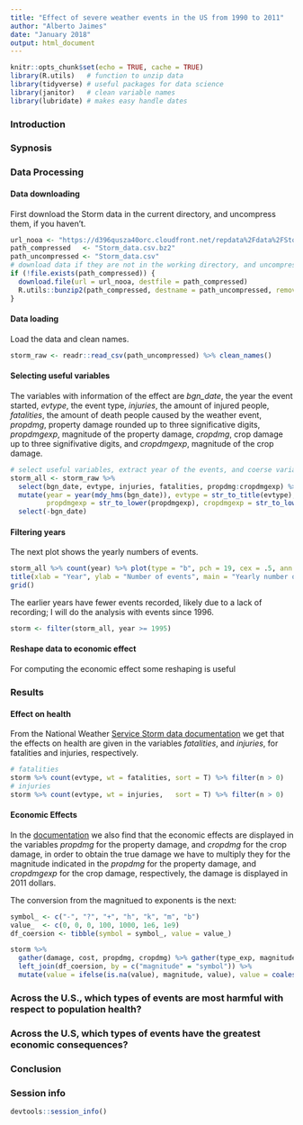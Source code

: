 ```yaml
---
title: "Effect of severe weather events in the US from 1990 to 2011"
author: "Alberto Jaimes"
date: "January 2018"
output: html_document
---
```


```r
knitr::opts_chunk$set(echo = TRUE, cache = TRUE)
library(R.utils)   # function to unzip data
library(tidyverse) # useful packages for data science
library(janitor)   # clean variable names
library(lubridate) # makes easy handle dates
```

### Introduction  

### Sypnosis  

### Data Processing  

#### Data downloading  

First download the Storm data in the current directory, and uncompress them, if you haven't.

```r
url_nooa <- "https://d396qusza40orc.cloudfront.net/repdata%2Fdata%2FStormData.csv.bz2"
path_compressed   <- "Storm_data.csv.bz2"
path_uncompressed <- "Storm_data.csv"
# download data if they are not in the working directory, and uncompress them
if (!file.exists(path_compressed)) {
  download.file(url = url_nooa, destfile = path_compressed)
  R.utils::bunzip2(path_compressed, destname = path_uncompressed, remove = FALSE)
}
```

#### Data loading  

Load the data and clean names.

```r
storm_raw <- readr::read_csv(path_uncompressed) %>% clean_names()
```

#### Selecting useful variables  

The variables with information of the effect are *bgn_date*, the year the event started, *evtype*, the event type, *injuries*, the amount of injured people, *fatalities*, the amount of death people caused by the weather event, *propdmg*, property damage rounded up to three significative digits, *propdmgexp*, magnitude of the property damage, *cropdmg*, crop damage up to three signifivative digits, and *cropdmgexp*, magnitude of the crop damage.

```r
# select useful variables, extract year of the events, and coerse variables
storm_all <- storm_raw %>% 
  select(bgn_date, evtype, injuries, fatalities, propdmg:cropdmgexp) %>% 
  mutate(year = year(mdy_hms(bgn_date)), evtype = str_to_title(evtype), 
         propdmgexp = str_to_lower(propdmgexp), cropdmgexp = str_to_lower(cropdmgexp)) %>%
  select(-bgn_date)
```  

#### Filtering years  

The next plot shows the yearly numbers of events.

```r
storm_all %>% count(year) %>% plot(type = "b", pch = 19, cex = .5, ann = FALSE)
title(xlab = "Year", ylab = "Number of events", main = "Yearly number of events")
grid()
```

The earlier years have fewer events recorded, likely due to a lack of recording; I will do the analysis with events since 1996.

```r
storm <- filter(storm_all, year >= 1995)
```

#### Reshape data to economic effect  

For computing the economic effect some reshaping is useful


### Results  

#### Effect on health  

From the National Weather [Service Storm data documentation][documentation] we get that the effects on health are given in the variables *fatalities*, and *injuries*, for fatalities and injuries, respectively.  

```r
# fatalities
storm %>% count(evtype, wt = fatalities, sort = T) %>% filter(n > 0)
# injuries
storm %>% count(evtype, wt = injuries,   sort = T) %>% filter(n > 0)
```

#### Economic Effects  

In the [documentation][documentation] we also find that the economic effects are displayed in the variables *propdmg* for the property damage, and *cropdmg* for the crop damage, in order to obtain the true damage we have to multiply they for the magnitude indicated in the *propdmg* for the property damage, and *cropdmgexp* for the crop damage, respectively, the damage is displayed in 2011 dollars.  

The conversion from the magnitued to exponents is the next:

```r
symbol_ <- c("-", "?", "+", "h", "k", "m", "b")
value_  <- c(0, 0, 0, 100, 1000, 1e6, 1e9)
df_coersion <- tibble(symbol = symbol_, value = value_)
```

```r
storm %>% 
  gather(damage, cost, propdmg, cropdmg) %>% gather(type_exp, magnitude, propdmgexp, cropdmgexp) %>% 
  left_join(df_coersion, by = c("magnitude" = "symbol")) %>% 
  mutate(value = ifelse(is.na(value), magnitude, value), value = coalesce(value, "0"))

```


### Across the U.S., which types of events are most harmful with respect to population health?  

### Across the U.S, which types of events have the greatest economic consequences?

### Conclusion  

### Session info  

```r
devtools::session_info()
```



[documentation]: https://d396qusza40orc.cloudfront.net/repdata%2Fpeer2_doc%2Fpd01016005curr.pdf
